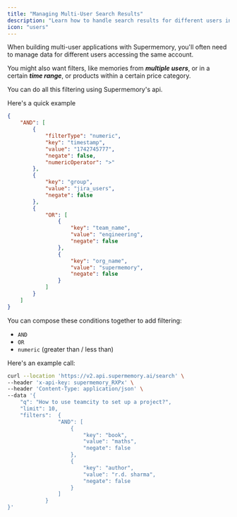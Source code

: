 ```yaml
---
title: "Managing Multi-User Search Results"
description: "Learn how to handle search results for different users in Supermemory"
icon: "users"
---
```


When building multi-user applications with Supermemory, you'll often need to manage data for different users accessing the same account.

You might also want filters, like memories from **_multiple users_**, or in a certain **_time range_**, or products within a certain price category.

You can do all this filtering using Supermemory's api.

Here's a quick example

```json [expandable]
{
    "AND": [
        {
            "filterType": "numeric",
            "key": "timestamp",
            "value": "1742745777",
            "negate": false,
            "numericOperator": ">"
        },
        {
            "key": "group",
            "value": "jira_users",
            "negate": false
        },
        {
            "OR": [
                {
                    "key": "team_name",
                    "value": "engineering",
                    "negate": false
                },
                {
                    "key": "org_name",
                    "value": "supermemory",
                    "negate": false
                }
            ]
        }
    ]
}
```

You can compose these conditions together to add filtering:

- `AND`
- `OR`
- `numeric` (greater than / less than)

Here's an example call:

```bash
curl --location 'https://v2.api.supermemory.ai/search' \
--header 'x-api-key: supermemory_RXPx' \
--header 'Content-Type: application/json' \
--data '{
    "q": "How to use teamcity to set up a project?",
    "limit": 10,
    "filters":  {
                "AND": [
                    {
                        "key": "book",
                        "value": "maths",
                        "negate": false
                    },
                    {
                        "key": "author",
                        "value": "r.d. sharma",
                        "negate": false
                    }
                ]
            }
}'
```